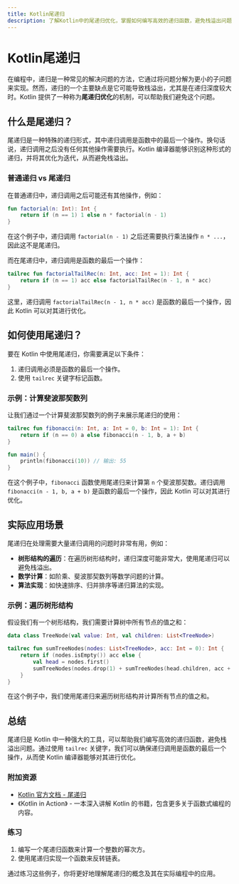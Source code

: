 ```yaml
---
title: Kotlin尾递归
description: 了解Kotlin中的尾递归优化，掌握如何编写高效的递归函数，避免栈溢出问题。
---
```


# Kotlin尾递归

在编程中，递归是一种常见的解决问题的方法，它通过将问题分解为更小的子问题来实现。然而，递归的一个主要缺点是它可能导致栈溢出，尤其是在递归深度较大时。Kotlin 提供了一种称为**尾递归优化**的机制，可以帮助我们避免这个问题。

## 什么是尾递归？

尾递归是一种特殊的递归形式，其中递归调用是函数中的最后一个操作。换句话说，递归调用之后没有任何其他操作需要执行。Kotlin 编译器能够识别这种形式的递归，并将其优化为迭代，从而避免栈溢出。

### 普通递归 vs 尾递归

在普通递归中，递归调用之后可能还有其他操作，例如：

```kotlin
fun factorial(n: Int): Int {
    return if (n == 1) 1 else n * factorial(n - 1)
}
```

在这个例子中，递归调用 `factorial(n - 1)` 之后还需要执行乘法操作 `n * ...`，因此这不是尾递归。

而在尾递归中，递归调用是函数的最后一个操作：

```kotlin
tailrec fun factorialTailRec(n: Int, acc: Int = 1): Int {
    return if (n == 1) acc else factorialTailRec(n - 1, n * acc)
}
```

这里，递归调用 `factorialTailRec(n - 1, n * acc)` 是函数的最后一个操作，因此 Kotlin 可以对其进行优化。

## 如何使用尾递归？

要在 Kotlin 中使用尾递归，你需要满足以下条件：

1. 递归调用必须是函数的最后一个操作。
2. 使用 `tailrec` 关键字标记函数。

### 示例：计算斐波那契数列

让我们通过一个计算斐波那契数列的例子来展示尾递归的使用：

```kotlin
tailrec fun fibonacci(n: Int, a: Int = 0, b: Int = 1): Int {
    return if (n == 0) a else fibonacci(n - 1, b, a + b)
}

fun main() {
    println(fibonacci(10)) // 输出: 55
}
```

在这个例子中，`fibonacci` 函数使用尾递归来计算第 `n` 个斐波那契数。递归调用 `fibonacci(n - 1, b, a + b)` 是函数的最后一个操作，因此 Kotlin 可以对其进行优化。

## 实际应用场景

尾递归在处理需要大量递归调用的问题时非常有用，例如：

- **树形结构的遍历**：在遍历树形结构时，递归深度可能非常大，使用尾递归可以避免栈溢出。
- **数学计算**：如阶乘、斐波那契数列等数学问题的计算。
- **算法实现**：如快速排序、归并排序等递归算法的实现。

### 示例：遍历树形结构

假设我们有一个树形结构，我们需要计算树中所有节点的值之和：

```kotlin
data class TreeNode(val value: Int, val children: List<TreeNode>)

tailrec fun sumTreeNodes(nodes: List<TreeNode>, acc: Int = 0): Int {
    return if (nodes.isEmpty()) acc else {
        val head = nodes.first()
        sumTreeNodes(nodes.drop(1) + sumTreeNodes(head.children, acc + head.value)
    }
}
```

在这个例子中，我们使用尾递归来遍历树形结构并计算所有节点的值之和。

## 总结

尾递归是 Kotlin 中一种强大的工具，可以帮助我们编写高效的递归函数，避免栈溢出问题。通过使用 `tailrec` 关键字，我们可以确保递归调用是函数的最后一个操作，从而使 Kotlin 编译器能够对其进行优化。

### 附加资源

- [Kotlin 官方文档 - 尾递归](https://kotlinlang.org/docs/functions.html#tail-recursive-functions)
- 《Kotlin in Action》 - 一本深入讲解 Kotlin 的书籍，包含更多关于函数式编程的内容。

### 练习

1. 编写一个尾递归函数来计算一个整数的幂次方。
2. 使用尾递归实现一个函数来反转链表。

通过练习这些例子，你将更好地理解尾递归的概念及其在实际编程中的应用。